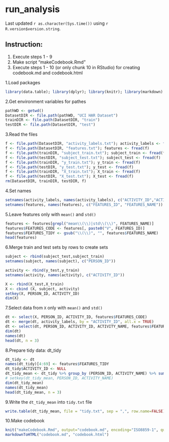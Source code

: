 run_analysis
============
Last updated `r as.character(Sys.time())` using `r R.version$version.string`.

Instruction:
------------

1.  Execute steps 1 - 9
2.  Make script "makeCodebook.Rmd"
3.  Execute steps 1 - 10 (or only chunk 10 in RStudio) for creating codebook.md and codebook.html

1.Load packages
```{r Load packages, echo=TRUE, message=FALSE}
library(data.table); library(dplyr); library(knitr); library(markdown)
```

2.Get environment variables for pathes
```{r Get environment}
pathWD <- getwd()
DatasetDIR <- file.path(pathWD, "UCI HAR Dataset")
trainDIR <- file.path(DatasetDIR, "train")
testDIR <- file.path(DatasetDIR, "test")
```

3.Read the files
```{r Read files, echo=TRUE, message=FALSE, eval=TRUE}
f <- file.path(DatasetDIR, "activity_labels.txt"); activity_labels <- fread(f)
f <- file.path(DatasetDIR, "features.txt"); features <- fread(f)
f <- file.path(trainDIR, "subject_train.txt"); subject_train <- fread(f)
f <- file.path(testDIR, "subject_test.txt"); subject_test <- fread(f)
f <- file.path(trainDIR, "y_train.txt"); y_train <- fread(f)
f <- file.path(testDIR, "y_test.txt"); y_test <- fread(f) 
f <- file.path(trainDIR, "X_train.txt"); X_train <- fread(f)
f <- file.path(testDIR, "X_test.txt"); X_test <- fread(f)
rm(DatasetDIR, trainDIR, testDIR, f)
```

4.Set names
```{r}
setnames(activity_labels, names(activity_labels), c("ACTIVITY_ID","ACTIVITY_NAME"))
setnames(features, names(features), c("FEATURES_ID", "FEATURES_NAME"))
```

5.Leave features only with `mean()` and `std()`
```{r}
features <- features[grepl("mean\\(\\)|std\\(\\)", FEATURES_NAME)] 
features$FEATURES_CODE <- features[, paste0("V", FEATURES_ID)]
features$FEATURES_TIDY <- gsub("\\(\\)", "", features$FEATURES_NAME)
head(features)
```

6.Merge train and test sets by rows to create sets 
```{r}
subject <- rbind(subject_test,subject_train)
setnames(subject, names(subject), c("PERSON_ID"))

activity <- rbind(y_test,y_train)
setnames(activity, names(activity), c("ACTIVITY_ID"))

X <- rbind(X_test,X_train)
X <- cbind (X, subject, activity)
setkey(X, PERSON_ID, ACTIVITY_ID)
dim(X)
```

7.Select data from `X` only with `mean()` and `std()`
```{r}
dt <- select(X, PERSON_ID, ACTIVITY_ID, features$FEATURES_CODE)
dt <- merge(dt, activity_labels, by = "ACTIVITY_ID", all.x = TRUE)
dt <- select(dt, PERSON_ID, ACTIVITY_ID, ACTIVITY_NAME, features$FEATURES_CODE)
dim(dt)
names(dt)
head(dt, n = 3)
```

8.Prepare tidy data: dt_tidy
```{r}
dt_tidy <- dt
names(dt_tidy)[4:69] <- features$FEATURES_TIDY
dt_tidy$ACTIVITY_ID <- NULL
dt_tidy_mean <- dt_tidy %>% group_by (PERSON_ID, ACTIVITY_NAME) %>% summarize_all(funs(mean))
# setkey(dt_tidy_mean, PERSON_ID, ACTIVITY_NAME)
dim(dt_tidy_mean)
names(dt_tidy_mean)
head(dt_tidy_mean, n = 3)
```

9.Write the `dt_tidy_mean` into `tidy.txt` file
```{r}
write.table(dt_tidy_mean, file = "tidy.txt", sep = ",", row.name=FALSE) 
```

10.Make codebook
```{r}
knit("makeCodebook.Rmd", output="codebook.md", encoding="ISO8859-1", quiet=TRUE)
markdownToHTML("codebook.md", "codebook.html")
```

